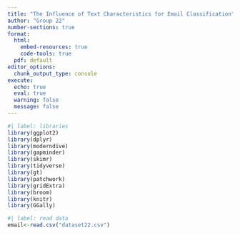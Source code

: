 ```yaml
---
title: "The Influence of Text Characteristics for Email Classification"
author: "Group 22"
number-sections: true
format: 
  html:
    embed-resources: true
    code-tools: true
  pdf: default
editor_options: 
  chunk_output_type: console
execute:
  echo: true
  eval: true
  warning: false
  message: false
---
```


```r
#| label: libraries
library(ggplot2)
library(dplyr)
library(moderndive)
library(gapminder)
library(skimr)
library(tidyverse)
library(gt)
library(patchwork)
library(gridExtra)
library(broom)
library(knitr)
library(GGally)
```

```r
#| label: read data
email<-read.csv("dataset22.csv")
```